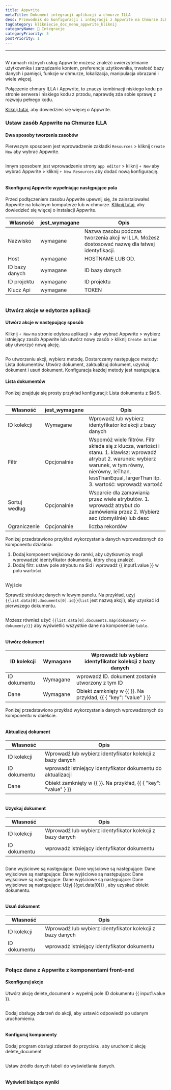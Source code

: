 ```yaml
---
title: Appwrite
metaTitle: Dokument integracji aplikacji w chmurze ILLA
desc: Przewodnik do konfiguracji i integracji z Appwrite na Chmurze ILLA
tagCategory: kliknięcie_doc_menu_appwrite_kliknij
categoryName: 🔨 Integracje
categoryPriority: 3
postPriority: 1
---
```


* * *

## <h2 hidden>Baza danych Appwrite</h2>

W ramach różnych usług Appwrite możesz znaleźć uwierzytelnianie użytkownika i zarządzanie kontem, preferencje użytkownika, trwałość bazy danych i pamięci, funkcje w chmurze, lokalizacja, manipulacja obrazami i wiele więcej. 

Połączenie chmury ILLA i Appwrite, to znaczy kombinacji niskiego kodu po stronie serwera i niskiego kodu z przodu, naprawdę zda sobie sprawę z rozwoju pełnego kodu.

[Kliknij tutaj](https://appwrite.io/), aby dowiedzieć się więcej o Appwrite.

### Ustaw zasób Appwrite na Chmurze ILLA

#### Dwa sposoby tworzenia zasobów

Pierwszym sposobem jest wprowadzenie zakładki `Resources` > kliknij `Create New` aby wybrać Appwrite. 

<img src='https://cdn.illacloud.com/official-website/img/docs/assemble/appwrite1.png' alt="" />

Innym sposobem jest wprowadzenie strony `app editor` > kliknij `+ New` aby wybrać Appwrite > kliknij `+ New Resources` aby dodać nową konfigurację. 

<img src='https://cdn.illacloud.com/official-website/img/docs/assemble/appwrite2.png' alt="" />

#### Skonfiguruj Appwrite wypełniając następujące pola

Przed podłączeniem zasobu Appwrite upewnij się, że zainstalowałeś Appwrite na lokalnym komputerze lub w chmurze. [Kliknij tutaj](https://appwrite.io/docs/installation), aby dowiedzieć się więcej o instalacji Appwrite. 

| Własność       | jest_wymagane | Opis                                                                                            |
| -------------- | ------------- | ----------------------------------------------------------------------------------------------- |
| Nazwisko       | wymagane      | Nazwa zasobu podczas tworzenia akcji w ILLA. Możesz dostosować nazwę dla łatwej identyfikacji.  |
| Host           | wymagane      | HOSTNAME LUB OD.                                                                                |
| ID bazy danych | wymagane      | ID bazy danych                                                                                  |
| ID projektu    | wymagane      | ID projektu                                                                                     |
| Klucz Api      | wymagane      | TOKEN                                                                                           |

<img src='https://cdn.illacloud.com/official-website/img/docs/assemble/appwrite3.png' alt="" />

### Utwórz akcje w edytorze aplikacji

#### Utwórz akcje w następujący sposób

Kliknij `+ New` na stronie edytora aplikacji > aby wybrać Appwrite > wybierz istniejący zasób Appwrite lub utwórz nowy zasób > kliknij `Create Action` aby utworzyć nową akcję. 

<img src='https://cdn.illacloud.com/official-website/img/docs/assemble/appwrite4.png' alt="" />

Po utworzeniu akcji, wybierz metodę. Dostarczamy następujące metody: Lista dokumentów, Utwórz dokument, zaktualizuj dokument, uzyskaj dokument i usuń dokument. Konfiguracja każdej metody jest następująca. 

#### Lista dokumentów

Poniżej znajduje się prosty przykład konfiguracji: Lista dokumentu z $id 5. 

<img src='https://cdn.illacloud.com/official-website/img/docs/assemble/appwrite5.png' alt="" />

| Własność      | jest_wymagane | Opis                                                                                                                                                                                                                     |
| ------------- | ------------- | ------------------------------------------------------------------------------------------------------------------------------------------------------------------------------------------------------------------------ |
| ID kolekcji   | Wymagane      | Wprowadź lub wybierz identyfikator kolekcji z bazy danych                                                                                                                                                                |
| Filtr         | Opcjonalnie   | Wspomóż wiele filtrów. Filtr składa się z klucza, wartości i stanu. 1. klawisz: wprowadź atrybut 2. warunek: wybierz warunek, w tym równy, nierówny, leThan, lessThanEqual, largerThan itp. 3. wartość: wprowadź wartość |
| Sortuj według | Opcjonalnie   | Wsparcie dla zamawiania przez wiele atrybutów. 1. wprowadź atrybut do zamówienia przez 2. Wybierz asc (domyślnie) lub desc                                                                                               |
| Ograniczenie  | Opcjonalnie   | liczba rekordów                                                                                                                                                                                                          |

Poniżej przedstawiono przykład wykorzystania danych wprowadzonych do komponentu działania:

1.  Dodaj komponent wejściowy do ramki, aby użytkownicy mogli wprowadzić identyfikator dokumentu, który chcą znaleźć.  
2.  Dodaj filtr: ustaw pole atrybutu na $id i wprowadź {{ input1.value }} w polu wartości. 

<img src='https://cdn.illacloud.com/official-website/img/docs/assemble/appwrite6.png' alt="" />

Wyjście

Sprawdź strukturę danych w lewym panelu. Na przykład, użyj `{{list.data[0].documents[0].id}}`(`list` jest nazwą akcji), aby uzyskać id pierwszego dokumentu. 

<img src='https://cdn.illacloud.com/official-website/img/docs/assemble/appwrite7.png' alt="" />

Możesz również użyć `{{list.data[0].documents.map(dokumenty => dokumenty)}}` aby wyświetlić wszystkie dane na komponencie `table`. 

<img src='https://cdn.illacloud.com/official-website/img/docs/assemble/appwrite8.png' alt="" />

#### Utwórz dokument

| ID kolekcji  | Wymagane | Wprowadź lub wybierz identyfikator kolekcji z bazy danych       |
| ------------ | -------- | --------------------------------------------------------------- |
| ID dokumentu | Wymagane | wprowadź ID. dokument zostanie utworzony z tym ID               |
| Dane         | Wymagane | Obiekt zamknięty w {{ }}. Na przykład, {{ { "key": "value" } }} |

Poniżej przedstawiono przykład wykorzystania danych wprowadzonych do komponentu w obiekcie. 

<img src='https://cdn.illacloud.com/official-website/img/docs/assemble/appwrite9.png' alt="" />

#### Aktualizuj dokument

| Własność     | Opis                                                            |
| ------------ | --------------------------------------------------------------- |
| ID kolekcji  | Wprowadź lub wybierz identyfikator kolekcji z bazy danych       |
| ID dokumentu | wprowadź istniejący identyfikator dokumentu do aktualizacji     |
| Dane         | Obiekt zamknięty w {{ }}. Na przykład, {{ { "key": "value" } }} |

<img src='https://cdn.illacloud.com/official-website/img/docs/assemble/appwrite10.png' alt="" />

#### Uzyskaj dokument

| Własność     | Opis                                                      |
| ------------ | --------------------------------------------------------- |
| ID kolekcji  | Wprowadź lub wybierz identyfikator kolekcji z bazy danych |
| ID dokumentu | wprowadź istniejący identyfikator dokumentu               |

<img src='https://cdn.illacloud.com/official-website/img/docs/assemble/appwrite11.png' alt="" />

Dane wyjściowe są następujące: Dane wyjściowe są następujące: Dane wyjściowe są następujące: Dane wyjściowe są następujące: Dane wyjściowe są następujące: Dane wyjściowe są następujące: Dane wyjściowe są następujące: Użyj {{get.data[0]}} , aby uzyskać obiekt dokumentu.

<img src='https://cdn.illacloud.com/official-website/img/docs/assemble/appwrite12.png' alt="" />

#### Usuń dokument

| Własność     | Opis                                                      |
| ------------ | --------------------------------------------------------- |
| ID kolekcji  | Wprowadź lub wybierz identyfikator kolekcji z bazy danych |
| ID dokumentu | wprowadź istniejący identyfikator dokumentu               |

<img src='https://cdn.illacloud.com/official-website/img/docs/assemble/appwrite13.png' alt="" />

### Połącz dane z Appwrite z komponentami front-end

#### Skonfiguruj akcje

Utwórz akcję delete_document > wypełnij pole ID dokumentu {{ input1.value }}. 

<img src='https://cdn.illacloud.com/official-website/img/docs/assemble/appwrite14.png' alt="" />

Dodaj obsługę zdarzeń do akcji, aby ustawić odpowiedź po udanym uruchomieniu. 

<img src='https://cdn.illacloud.com/official-website/img/docs/assemble/appwrite15.png' alt="" />

#### Konfiguruj komponenty

Dodaj program obsługi zdarzeń do przycisku, aby uruchomić akcję delete_document 

<img src='https://cdn.illacloud.com/official-website/img/docs/assemble/appwrite16.png' alt="" />

Ustaw źródło danych tabeli do wyświetlania danych. 

<img src='https://cdn.illacloud.com/official-website/img/docs/assemble/appwrite17.png' alt="" />

#### Wyświetl bieżące wyniki

<img src='https://cdn.illacloud.com/official-website/img/docs/assemble/appwrite18.gif' alt="" />
